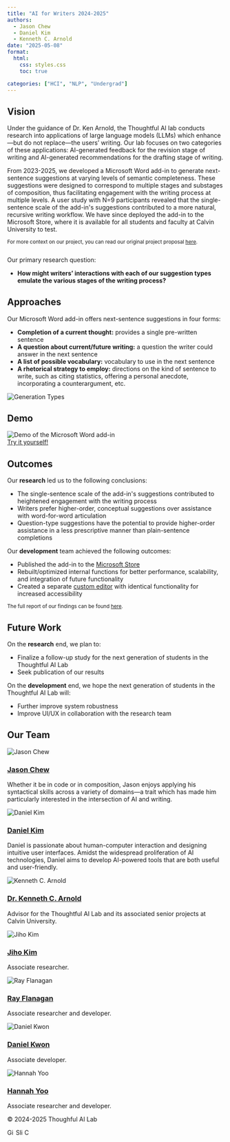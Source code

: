 ```yaml
---
title: "AI for Writers 2024-2025"
authors:
  - Jason Chew
  - Daniel Kim
  - Kenneth C. Arnold
date: "2025-05-08"
format:
  html:
    css: styles.css
    toc: true

categories: ["HCI", "NLP", "Undergrad"]
---
```


```{=html}
<!DOCTYPE html>
<html lang="en">

<head>
  <meta charset="UTF-8" />
  <meta name="viewport" content="width=device-width, initial-scale=1.0" />
  <link rel="stylesheet" href="styles.css" />
  <link rel="icon" href="./assets/logo_black.png" />

  <body>
    <article id="main-article">
      <section class="article-section">
        <h2>Vision</h2>
        <div class="flexrow vision-container">
          <div>
            <p>
              Under the guidance of Dr. Ken Arnold, the Thoughtful AI lab conducts research into applications of large language models (LLMs)
              which enhance—but do not replace—the users’ writing. Our lab focuses on two categories of these applications: AI-generated
              feedback for the revision stage of writing and AI-generated recommendations for the drafting stage of writing.
            </p>
            <p>
              From 2023-2025, we developed a Microsoft Word add-in to generate next-sentence suggestions at varying levels of semantic completeness.
              These suggestions were designed to correspond to multiple stages and substages of composition, thus facilitating engagement with the writing process at multiple levels.
              A user study with N=9 participants revealed that the single-sentence scale of the add-in's suggestions contributed to a more natural, recursive writing workflow.
              We have since deployed the add-in to the Microsoft Store, where it is available for all students and faculty at Calvin University to test.
            </p>
            <small>For more context on our project, you can read our original project proposal
              <a href="https://docs.google.com/document/d/1GRvUEJCl-vIJSgVMcpaj9J5lc-9hctZybwQeY807DjU/edit?usp=sharing"
                target="_blank" ref="noopener noreferrer"
              >here</a>.
            </small>
          </div>
        </div>
        <div class="desc-text" style="margin-top: 1.6rem;">
          <p>
            Our primary research question:
          </p>
          <ul>
            <li class="question-desc">
              <strong>How might writers’ interactions with each of our suggestion types emulate the various stages of the writing process?</strong>
            </li>
          </ul>
        </div>
      </section>

      <section class="article-section">
        <h2>Approaches</h2>
        <div>
          <div>
            <p>
              Our Microsoft Word add-in offers next-sentence suggestions in four forms:
            </p>
            <ul>
              <li class="gtype-desc"><strong>Completion of a current thought:</strong> provides a single pre-written
                sentence</li>
              <li class="gtype-desc"><strong>A question about current/future writing:</strong> a question the writer could
                answer in the next sentence</li>
              <li class="gtype-desc"><strong>A list of possible vocabulary:</strong> vocabulary to use in the next sentence</li>
              <li class="gtype-desc"><strong>A rhetorical strategy to employ:</strong> directions on the kind of sentence
                to write, such as citing statistics, offering a personal anecdote, incorporating a counterargument, etc.</li>
            </ul>
          </div>
          <div class="gtype-img-container">
            <img class="gtype-img" src="./assets/Gtype_2024UI.png" alt="Generation Types" title="Four generation types" />
          </div>
        </div>
      </section>

      <section class="article-section">
        <h2>Demo</h2>
        <div class="previous-works">
          <img class="demo-img" src="./assets/word_demo.png" alt="Demo of the Microsoft Word add-in" title="Demo of the Microsoft Word add-in" />
          <div><a class="demo-button" href="https://app.thoughtful-ai.com/">Try it yourself!</a></div>
        </div>
      </section>

      <section class="article-section">
        <h2>Outcomes</h2>
          <div class="desc-text">
            <div class="desc-text">
          <p>Our <strong>research</strong> led us to the following conclusions: </p>
            <ul class="flexcol">
              <li class="question-desc">The single-sentence scale of the add-in's suggestions contributed to heightened engagement with the writing process</li>
              <li class="question-desc">Writers prefer higher-order, conceptual suggestions over assistance with word-for-word articulation</li>
              <li class="question-desc">Question-type suggestions have the potential to provide higher-order assistance in a less prescriptive manner than plain-sentence completions</li>
            </ul>
          </div>
          <div class="desc-text">
            <p>Our <strong>development</strong> team achieved the following outcomes: </p>
            <ul class="flexcol">
              <li class="question-desc">Published the add-in to the
                <a href="https://appsource.microsoft.com/en-us/product/office/WA200008131?tab=Overview" target="_blank" rel="noopener noreferrer">Microsoft Store</a>
              </li>
              <li class="question-desc">Rebuilt/optimized internal functions for better performance, scalability, and integration of future functionality</li>
              <li class="question-desc">Created a separate
                <a href="https://app.thoughtful-ai.com/editor.html" target="_blank" rel="noopener noreferrer">custom editor</a>
                with identical functionality for increased accessibility</li>
            </ul>
          </div>
          <small>The full report of our findings can be found
            <a href="https://docs.google.com/document/d/1dzYkYO7WaSTwI5KdKST3qGjLdi4rmuZHm6-4F6edoNA/edit?usp=sharing"
              target="_blank" ref="noopener noreferrer"
            >here</a>.
          </small>
        </div>
      </section>

      <section class="article-section">
        <h2>Future Work</h2>
        <div class="desc-text">
        <p>On the <strong>research</strong> end, we plan to: </p>
          <ul class="flexcol">
            <li class="question-desc">Finalize a follow-up study for the next generation of students in the Thoughtful AI Lab</li>
            <li class="question-desc">Seek publication of our results</li>
          </ul>
        </div>
        <div class="desc-text">
          <p>On the <strong>development</strong> end, we hope the next generation of students in the Thoughtful AI Lab will: </p>
          <ul class="flexcol">
            <li class="question-desc">Further improve system robustness</li>
            <li class="question-desc">Improve UI/UX in collaboration with the research team</li>
          </ul>
        </div>
      </section>

      <section class="article-section flex">
        <h2>Our Team</h2>
        <div class="members-container">
          <div class="member">
            <div class="name-img">
              <img class="member-img" src="https://avatars.githubusercontent.com/u/107449866" alt="Jason Chew" />
              <a href="https://github.com/Geesing" target="_blank" ref="noopener noreferrer"><h3>Jason Chew</h3></a>
            </div>
            <p class="profile-desc">Whether it be in code or in composition, Jason enjoys applying his syntactical skills across
              a variety of domains—a trait which has made him particularly interested in the intersection of AI and writing.</p>
          </div>
          <div class="member">
            <div class="name-img">
              <img class="member-img" src="https://avatars.githubusercontent.com/u/95011871" alt="Daniel Kim" />
              <a href="https://github.com/Cobblestone5517" target="_blank" ref="noopener noreferrer"><h3>Daniel Kim</h3></a>
            </div>
            <p class="profile-desc">Daniel is passionate about human-computer interaction and designing intuitive user interfaces.
              Amidst the widespread proliferation of AI technologies, Daniel aims to develop AI-powered tools
              that are both useful and user-friendly.</p>
          </div>
          <div class="member">
            <div class="name-img">
              <img class="member-img" src="https://avatars.githubusercontent.com/u/21072" alt="Kenneth C. Arnold" />
              <a href="https://github.com/kcarnold" target="_blank" ref="noopener noreferrer"><h3>Dr. Kenneth C. Arnold</h3></a>
            </div>
            <p class="profile-desc">Advisor for the Thoughtful AI Lab and its associated senior projects at Calvin University.</p>
          </div>
          <div class="member border-light">
            <div class="name-img">
              <img class="member-img lowop text-light" src="https://avatars.githubusercontent.com/u/55632840" alt="Jiho Kim" />
              <a href="https://github.com/nghtctrl" target="_blank" ref="noopener noreferrer"><h3 class="text-light">Jiho Kim</h3></a>
            </div>
            <p class="profile-desc desc-text-light">Associate researcher.</p>
          </div>
          <div class="member border-light">
            <div class="name-img">
              <img class="member-img lowop" src="https://avatars.githubusercontent.com/u/70855644" alt="Ray Flanagan" />
              <a href="https://github.com/RayHCai" target="_blank" ref="noopener noreferrer"><h3 class="text-light">Ray Flanagan</h3></a>
            </div>
            <p class="profile-desc desc-text-light">Associate researcher and developer.</p>
          </div>
          <div class="member border-light">
            <div class="name-img">
              <img class="member-img lowop" src="https://avatars.githubusercontent.com/u/113206924" alt="Daniel Kwon" />
              <a href="https://github.com/hk238" target="_blank" ref="noopener noreferrer"><h3 class="text-light">Daniel Kwon</h3></a>
            </div>
            <p class="profile-desc desc-text-light">Associate developer.</p>
          </div>
          <div class="member border-light">
            <div class="name-img">
              <img class="member-img lowop" src="https://avatars.githubusercontent.com/u/122395833" alt="Hannah Yoo" />
              <a href="https://github.com/joohayoo" target="_blank" ref="noopener noreferrer"><h3 class="text-light">Hannah Yoo</h3></a>
            </div>
            <p class="profile-desc desc-text-light">Associate researcher and developer.</p>
          </div>
        </div>
      </section>
    </article>

    <footer>
      <div class="footer-content">
        <div class="footer-text">
          <p>&copy; 2024-2025 Thoughful AI Lab</p>
          <div class="icon-links-container">
            <a href="https://github.com/AIToolsLab/writing-tools" target="_blank" rel="noopener noreferrer"><img class="ghicon" src="./assets/github-mark.png" alt="GitHub" height="16px" /></a>
            <a href="https://docs.google.com/presentation/d/1bXH1PrEU29rzWtMBSW6MCWIvc5Hk2kFb7XeLC5J4GSE/edit?usp=sharing" target="_blank" rel="noopener noreferrer"><img class="ghicon" src="./assets/slides.svg" alt="Slides" height="16px" /></a>
            <a href="https://calvin.edu/academics/school-stem/computer-science" target="_blank" rel="noopener noreferrer"><img class="ghicon" src="./assets/calvin-logo.webp" alt="Calvin University" height="16px" /></a>
          </div>
        </div>
      </div>
    </footer>
  </body>

  </html>
</head>
```